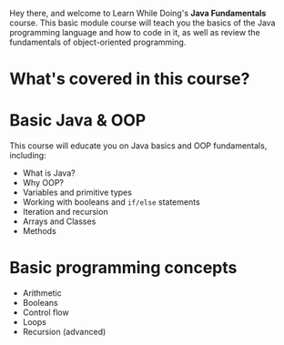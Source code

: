 Hey there, and welcome to Learn While Doing's **Java Fundamentals** course. This basic module course will teach you the basics of the Java programming language and how to code in it, as well as review the fundamentals of object-oriented programming.

# What's covered in this course?

# Basic Java & OOP

This course will educate you on Java basics and OOP fundamentals, including:

- What is Java?
- Why OOP?
- Variables and primitive types
- Working with booleans and `if/else` statements
- Iteration and recursion
- Arrays and Classes
- Methods

# Basic programming concepts

- Arithmetic
- Booleans
- Control flow
- Loops
- Recursion (advanced)